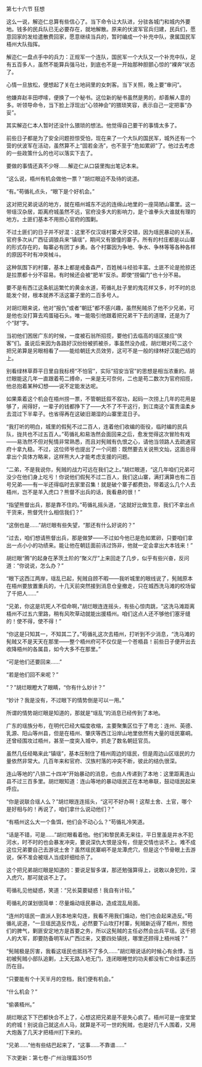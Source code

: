 

第七十六节 狂想

这么一说，解迩仁总算有些信心了。当下命令让大队进，分驻各城门和城内外要地。钱多的民兵队已无必要存在，就地解散。原来的伏波军官兵归建，民兵们，愿意回家的发给遣散费回家，愿意继续当兵的，暂时编成一个补充中队，隶属国民军梧州大队指挥。

解迩仁一盘点手中的兵力：正规军一个连队，国民军一个大队又一个补充中队，足有五百多人，虽然不能算兵强马壮，到底也不是一开始那种胆颤心惊的“裸奔”状态了。

心情一旦放松，便想起了关在土地祠里的女刺客。当下关照，晚上要“审问”。

他嫌弃赵丰田啰嗦，便换了一个秘书。这位新的秘书虽然是男的，却善解人意的多。听领导命令，当下脸上浮现出“心领神会”的猥琐笑容，表示自己一定把事“办妥”。

其实解迩仁本人暂时还没什么猥琐的想法。他觉得自己要干的事情太多了。

前些日子都是为了安全问题担惊受怕，现在来了一个大队的国民军，城外还有一个营的伏波军在活动，虽然算不上“固若金汤”，也不至于“危如累卵”了。他过去考虑的一些政策什么的也可以落实下去了。

要做的事情还真不少呀……解迩仁从口袋里掏出笔记本来。

“这么说，梧州有机会做他一票？”胡烂眼迫不及待的说道。

“有。”苟循礼点头，“眼下是个好机会。”

这对把兄弟说话的地方，就在梧州城东不远的连绵山地里的一座简陋山寨里。这一带瑶汉杂居，距离府城虽然不远，官府没多大的影响力，是个谁拳头大谁就有理的地方。土匪们基本不用担心官府的围剿。

不过土匪们的日子并不好混：这里不仅汉瑶村寨犬牙交错，因为瑶民暴动的关系，官府多次从广西征调狼兵来“镇瑶”，期间又有狼僮的寨子。所有的村庄都是以山寨的形式存在的，每寨必有团丁乡勇。各个村寨因为争地、争水、争林等等各种各样的原因不时有冲突械斗。

这种氛围下的村寨，基本上都是戒备森严，百姓械斗经验丰富。土匪不论是抢掠还是拉票都十分不容易。有时候还会被“肥羊”反杀。即使“捞偏门”也十分不易。

要不是有西江这条航运繁忙的黄金水道，苟循礼肚子里的鬼花样又多，时不时的总能发个财，根本就养不活这寨子里的二百多号人。

对胡烂眼来说，他对“报仇”或者“朝廷”都不感兴趣，虽然髡贼杀了他不少兄弟，可是他也没打算去鸡蛋碰石头。唯一能吸引他跟着把兄弟干下去的道理，还是为了个“财”字。

当初他们困居广东的时候，一度被石翁所招揽，要他们去临高的瑶区接应“侠客”们。虽说后来因为各路好汉纷纷被抓被杀，事虽然没办成，胡烂眼对苟二这个把兄弟算是另眼相看了――能给朝廷大员效劳，这可不是一般的绿林好汉能巴结的上。

别看绿林草莽平日里自我标榜“不怕官”，实际“招安当官”的思想是相当浓重的。胡烂眼能这几年一直跟着苟二搏命，一来是无可奈何，二也是苟二数次为官府招揽，他总抱着某种幻想――说不定能发达呢。

如果乘着这个机会在梧州捞一票，不管朝廷叙不叙功，起码一次捞上几年的花用是够了，闹得好，一辈子的钱都挣下了――大不了不干这行，到江南这个富贵温柔乡去混过下半辈子。也省得再在这破旧潮湿的山寨里混日子。

“我打听的明白，城里的假髡不过二百人，连着他们收编的衙役，临时编的民兵队，拢共也不过五百人。”苟循礼和易浩然会面回来之后，愈发觉得这次冒险有戏――易浩然不但对髡情非常熟悉，而且对髡贼有仇恨之心，请他当领路人去疏通官府十拿九稳。不过，这位师爷也提出了一个问题：既然要去关说熊文灿，这面总得拿出个具体方略来，这样熊大人才能考虑支援的问题。

“二弟，不是我说你，髡贼的战力可远在我们之上。”胡烂眼道，“这几年咱们兄弟可没少在他们身上吃亏！你说他们假髡不过二百人，我们这山寨，满打满算也有二百号兄弟――有一半还得临时去家里召集！就是破个寨子都费劲，带着这么几个人去梧州，岂不是羊入虎口？熊督不出兵的话，我看悬的很！”

“指望熊督出兵，那是靠不住的。”苟循礼摇头道，“这就好比做生意，我们不拿出点干货来，熊督凭什么相信我们？”

“这倒也是……”胡烂眼有些失望，“那还有什么好说的？”

“过去，咱们想请熊督出兵，那是做梦――不过如今他已是危如累卵，只要咱们拿出一点小小的功绩来。能让他在朝廷面前讳过饰非，他就一定会拿出大本钱来！”

胡烂眼“腾”的起身在茅茨土阶的“聚义厅”上来回走了几步，似乎有些兴奋，反问道：“你说说，怎么办？”

“眼下这西江两岸，瑶乱已起，髡贼自顾不暇――我听城里的眼线说了，髡贼原本在梧州要放置重兵的，十几天前突然接到消息仓皇撤走，只在城西洗马滩的校场留了千把人……”

“兄弟，你这是坑死人不偿命啊，”胡烂眼连连摇头，有些心惊肉跳，“这洗马滩距离梧州不过五六里路，稍有风吹草动就能出援梧州。咱们这点人还不够他们塞牙缝的！使不得，使不得！”

“你这是只知其一，不知其二了。”苟循礼这次去梧州，打听到不少消息，“洗马滩的髡贼又不是天天在那里――整个梧州府可不仅仅是一个苍梧县！前些日子便开出去收降梧州的各属县，如今大多不在那里。”

“可是他们还要回来……”

“若是他们回不来呢？”

“？”胡烂眼瞪大了眼睛，“你有什么妙计？”

“妙计？我是没有，不过眼下的情势倒是可以一用。”

所谓的情势胡烂眼是知道的，那就是“瑶乱”的消息已经传到了本地。

广东的瑶族分布，在明代已经大幅度收缩，主要聚集区位于了粤北：连州、英德、乳源、阳山等州县，但是在梧州、肇庆等西江沿岸山地里依然有大量的瑶民寨峒。还曾经围攻过梧州，甚至一度突入城中，抓走了数名朝廷官员。

虽然几任经略来此“镇瑶”，基本压制住了梧州周边的瑶民，但是周边山区瑶民的力量依然非常大。几百年来和官府、汉族村落的冲突不断，彼此的结仇很深。

连山等地的“八排二十四冲”开始暴动的消息，也由人传递到了本地：这里距离连山县不过三百多里。胡烂眼知道：连山等地的暴动瑶民正在本地串联，鼓动瑶民起来呼应。

“你是说联合瑶人么？”胡烂眼连连摇头，“这可不好办啊！这帮土舍、土官，哪个是好相与的！再说了，咱们拿什么说动他们？”

“有梧州这么大一个鱼饵，他们会不动心么？”苟循礼冷笑道。

“话是不错，可是……”胡烂眼看着他。他们和黎民素无来往，平日里虽是井水不犯河水，时不时的也会暴发冲突，要说深仇大恨是没有，但是交情也谈不上。难不成这位兄弟要自己去游说土舍？虽然瑶民寨峒不是龙潭虎穴，但是这个节骨眼上去游说，保不准会被瑶人当成奸细给杀了。

这个把兄弟胡烂眼是知道的：要说足智多谋，那还勉强算得上，说敢以身犯险，深入虎穴，那可就谈不上了。

苟循礼见他疑惑，笑道：“兄长莫要疑惑！我自有计较。”

苟循礼的谋划很简单：尽量煽动瑶民暴动，造成混乱局面。

“连州的瑶民一直派人到本地来勾连，我看不用我们煽动，他们也会起来造反。”苟循礼说道，“一旦瑶民造反作乱，必然要下山攻打村寨，髡贼新近得了梧州，照他们的脾气，剿匪安定地方是首要之务，所以这髡贼的主任必然会出兵平瑶。这千把人的大军，即要防备明军从广西过来，又要四处镇抚，哪里还顾得上梧州城？”

“髡贼极是厉害，我看这瑶民也抵挡不了多久……”胡烂眼说话的时候心有余悸，当初被髡贼小部队追剿，上天无路入地无门，连闭眼睡觉的功夫都没有亡命往事还历历在目。

“只要能有个十天半月的空档，我们便有机会。”

“什么机会？”

“偷袭梧州。”

胡烂眼这下下巴都快合不上了，心想这把兄弟是不是失心疯了。梧州可是一座堂堂的府城！别说自己就这点人马，就算是不可一世的髡贼，也是好几千人围着，又用大炮轰了几天才把梧州打下来的。

“兄弟……”他有些结巴起来了，“这事……不靠谱……”

下次更新：第七卷-广州治理篇350节


